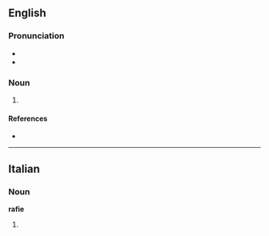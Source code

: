 ==English==

===Pronunciation===
* {{IPA|/rɑːrˈfi/}}
* {{hyphenation|rar|fie}}

===Noun===
{{en-noun}}

# {{Geordie|pejorative}} {{alternative spelling of|[[ralphie]]}}

====References====
* {{R:Northeast Dialect 2005}}

----

==Italian==

===Noun===
'''rafie''' {{f}}

# {{plural of|[[rafia]]|lang=Italian}}
